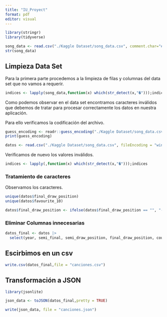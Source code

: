 ```yaml
---
title: "IU_Proyect"
format: pdf
editor: visual
---
```


```r
library(stringr)
library(tidyverse)
```


```r
song_data <- read.csv("./Kaggle Dataset/song_data.csv", comment.char="#")
str(song_data)
```


## Limpieza Data Set

Para la primera parte procedemos a la limpieza de filas y columnas del data set que no vamos a requerir.

```r

indices <- lapply(song_data,function(x) which(str_detect(x,"�")));indices

```

Como podemos observar en el data set encontramos caracteres inválidos que debemos de tratar para procesar correctamente los datos en nuestra aplicación.

Para ello verificamos la codificación del archivo.

```r
guess_encoding <- readr::guess_encoding("./Kaggle Dataset/song_data.csv")
print(guess_encoding)

```


```r
datos <- read.csv("./Kaggle Dataset/song_data.csv", fileEncoding = "windows-1252", stringsAsFactors = FALSE)

```

Verificamos de nuevo los valores inválidos.

```r

indices <- lapply(,function(x) which(str_detect(x,"�")));indices

```

### Tratamiento de caracteres
Observamos los caracteres.

```r
unique(datos$final_draw_position)
unique(datos$favourite_10)
```
```r
datos$final_draw_position <- ifelse(datos$final_draw_position == "", "-", datos$final_draw_position)

```


### Eliminar Columnas innecesarias

```r
datos_final <- datos |>
  select(year, semi_final, semi_draw_position, final_draw_position, country, artist_name, song_name, language, style, gender, main_singers, final_televote_points, final_jury_points, final_televote_votes, final_jury_votes, final_place)
```


## Escirbimos en un csv 

```r
write.csv(datos_final,file = "canciones.csv")
```


## Transformación a JSON

```r
library(jsonlite)
```

```r
json_data <- toJSON(datos_final,pretty = TRUE)

write(json_data, file = "canciones.json")

```





